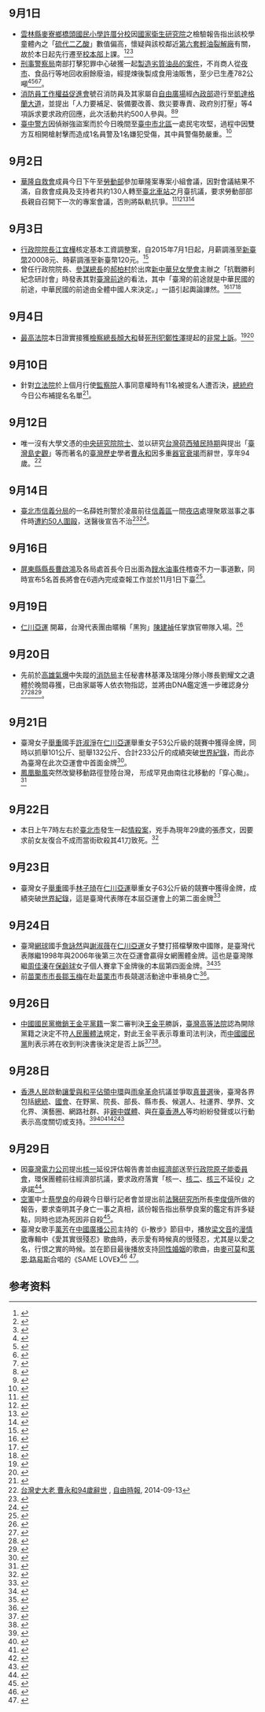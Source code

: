{{vfd|[[Wikipedia:頁面存廢討論/記錄/2022/06/17#2022年6月臺灣|比較標準]]提刪|date=2022/06/18}}
<noinclude>{{MonthInTaiwan|2014|9}}</noinclude>
== 9月1日 ==
* [[雲林縣麥寮鄉橋頭國民小學許厝分校|雲林縣麥寮鄉橋頭國民小學許厝分校]]因[[國家衛生研究院_(中華民國)|國家衛生研究院]]之檢驗報告指出該校學童體內之「[[硫代二乙酸|硫代二乙酸]]」數值偏高，懷疑與該校鄰近[[第六套輕油裂解廠|第六套輕油裂解廠]]有關，故於本日起先行遷至[[雲林縣麥寮鄉橋頭國民小學|校本部]]上課。<ref>{{cite news |url=http://news.pts.org.tw/detail.php?NEENO=276766 |title=鄰近麥寮台塑六輕 4國小學童做體檢 |language=zh-hant |work=[[公視新聞|公視新聞]] |date=2014-08-14 |accessdate=2014-09-05 |deadurl=yes |archiveurl=https://web.archive.org/web/20140905123047/http://news.pts.org.tw/detail.php?NEENO=276766 |archivedate=2014-09-05 }}</ref><ref>{{cite news |url=http://news.pts.org.tw/detail.php?NEENO=277662 |title=避免學童致癌風險 許厝分校決定關校 |language=zh-hant |work=[[公視新聞|公視新聞]] |date=2014-08-26 |accessdate=2014-09-05 |archive-date=2014-09-05 |archive-url=https://web.archive.org/web/20140905134250/http://news.pts.org.tw/detail.php?NEENO=277662 |dead-url=no }}</ref><ref>{{cite news |last=王威雄 |url=http://news.pts.org.tw/detail.php?NEENO=278099 |title=六輕致癌風險 許厝分校暫返校本部 |language=zh-hant |work=[[公視新聞|公視新聞]] |date=2014-09-01 |accessdate=2014-09-05 |archive-date=2014-09-05 |archive-url=https://web.archive.org/web/20140905134645/http://news.pts.org.tw/detail.php?NEENO=278099 |dead-url=no }}</ref>
* [[內政部警政署刑事警察局|刑事警察局]]南部打擊犯罪中心破獲一起[[2014年臺灣餿水油事件|製造劣質油品的案件]]，不肖商人從[[夜市|夜市]]、食品行等地回收廚餘廢油，經提煉後製成食用油販售，至少已生產782公噸<ref>{{cite news |last= |url=http://www.cib.gov.tw/News/Detail/29559 |title=偵破嫌犯郭○成、郭○葉等人涉嫌食品安全衛生管理法、廢棄物清理法、刑法詐欺等罪 |language=zh-hant |work=[[內政部警政署刑事警察局|內政部警政署刑事警察局]] |date=2014-09-05 |accessdate=2014-12-02 }}{{Dead link|date=2019年2月 |bot=InternetArchiveBot |fix-attempted=yes }}</ref><ref>{{cite news |last=洪敏隆 |url=http://www.appledaily.com.tw/realtimenews/article/local/20140904/463784 |title=環署：劣質食油約有10家違反《廢清法》 |language=zh-hant |work=[[蘋果日報|蘋果日報]] |date=2014-09-04 |accessdate=2014-09-05 |archive-date=2014-09-04 |archive-url=https://web.archive.org/web/20140904193651/http://www.appledaily.com.tw/realtimenews/article/local/20140904/463784 |dead-url=no }}</ref><ref>{{cite news |last=李淑蘭 |last2=許政俊 |last3=陳顯坤 |url=http://news.pts.org.tw/detail.php?NEENO=278410 |title=強冠"全統香豬油" 購地溝油作原料 |language=zh-hant |work=[[公視新聞|公視新聞]] |date=2014-09-04 |accessdate=2014-09-05 |archive-date=2014-09-04 |archive-url=https://web.archive.org/web/20140904200013/http://news.pts.org.tw/detail.php?NEENO=278410 |dead-url=no }}</ref><ref>{{cite news |last=唐佩君 |url=http://www.cna.com.tw/news/firstnews/201409045016-1.aspx |title=餿水油風暴 江揆下令徹查 |language=zh-hant |work=[[中央通訊社|中央通訊社]] |date=2014-09-04 |accessdate=2014-09-05 |archive-date=2014-09-04 |archive-url=https://web.archive.org/web/20140904200639/http://www.cna.com.tw/news/firstnews/201409045016-1.aspx |dead-url=no }}</ref>。
* [[消防員工作權益促進會|消防員工作權益促進會]]號召消防員及其家屬自[[自由廣場|自由廣場]]經[[中華民國內政部|內政部]]遊行至[[凱達格蘭大道|凱達格蘭大道]]，並提出「人力要補足、裝備要改善、救災要專責、政府別打壓」等4項訴求要求政府回應，此次活動共約500人參與。<ref>{{cite news |last=林瑋豐 |url=http://www.stormmediagroup.com/opencms/news/detail/96ed1136-31e8-11e4-87d0-ef2804cba5a1/?uuid=96ed1136-31e8-11e4-87d0-ef2804cba5a1 |title=消防員凱道公祭 火場搏命只求平安歸 |language=zh-hant |work=[[風傳媒|風傳媒]] |date=2014-09-01 |accessdate=2014-09-05 |archive-url=https://web.archive.org/web/20140903154250/http://www.stormmediagroup.com/opencms/news/detail/96ed1136-31e8-11e4-87d0-ef2804cba5a1/?uuid=96ed1136-31e8-11e4-87d0-ef2804cba5a1 |archive-date=2014-09-03 |dead-url=yes }}</ref><ref>{{cite news |last=楊忠翰 |url=http://www.appledaily.com.tw/realtimenews/article/new/20140901/462031/ |title=高雄氣爆屆滿一個月　消防員上凱道爭權益 |language=zh-hant |work=[[蘋果日報|蘋果日報]] |date=2014-09-01 |accessdate=2014-09-05 |archive-date=2015-09-24 |archive-url=https://web.archive.org/web/20150924150254/http://www.appledaily.com.tw/realtimenews/article/new/20140901/462031/ |dead-url=no }}</ref>
* [[臺中市政府警察局|臺中警方]]因偵辦強盜案而於今日晚間至[[臺中市|臺中市]][[北區_(臺中市)|北區]]一處民宅攻堅，過程中因雙方互相開槍射擊而造成1名員警及1名嫌犯受傷，其中員警傷勢嚴重。<ref>{{cite news |url=http://www.appledaily.com.tw/realtimenews/article/local/20140901/461978 |title=【更新】台中傳槍響　一警一匪中彈送醫 |language=zh-hant |work=[[蘋果日報|蘋果日報]] |date=2014-09-01 |accessdate=2014-09-05 |archive-date=2014-09-04 |archive-url=https://web.archive.org/web/20140904000351/http://www.appledaily.com.tw/realtimenews/article/local/20140901/461978 |dead-url=no }}</ref>

== 9月2日 ==
* [[華隆紡織#華隆自救會|華隆自救會]]成員今日下午至[[中華民國勞動部|勞動部]]參加華隆案專案小組會議，因對會議結果不滿，自救會成員及支持者共約130人轉至[[臺北車站|臺北車站]]之月臺抗議，要求勞動部部長親自召開下一次的專案會議，否則將臥軌抗爭。<ref>{{cite news |last=方炳超 |url=http://www.stormmediagroup.com/opencms/news/detail/e848837f-32a0-11e4-87d0-ef2804cba5a1/?uuid=e848837f-32a0-11e4-87d0-ef2804cba5a1 |title=要求代位求償 華隆自救會台北車站抗議 |language=zh-hant |work=[[風傳媒|風傳媒]] |date=2014-09-02 |accessdate=2014-09-05 |archive-url=https://web.archive.org/web/20140903165235/http://www.stormmediagroup.com/opencms/news/detail/e848837f-32a0-11e4-87d0-ef2804cba5a1/?uuid=e848837f-32a0-11e4-87d0-ef2804cba5a1 |archive-date=2014-09-03 |dead-url=yes }}</ref><ref>{{cite news |last=林雨佑 |url=http://newtalk.tw/news/2014/09/02/51000.html |title=華隆自救會轉戰北車月台 揚言下次臥軌 |language=zh-hant |work=[[新頭殼|新頭殼]] |date=2014-09-02 |accessdate=2014-09-05 |archive-date=2019-09-12 |archive-url=https://web.archive.org/web/20190912011148/https://newtalk.tw/news/view/2014-09-02/51000 |dead-url=no }}</ref><ref>{{cite news |last=林志青 |last2=孔德廉 |url=http://www.appledaily.com.tw/realtimenews/article/local/20140902/462704 |title=華隆自救會佔台鐵月台　揚言下次臥軌 |language=zh-hant |work=[[蘋果日報|蘋果日報]] |date=2014-09-02 |accessdate=2014-09-05 |archive-date=2016-03-04 |archive-url=https://web.archive.org/web/20160304105359/http://www.appledaily.com.tw/realtimenews/article/local/20140902/462704 |dead-url=no }}</ref><ref>{{cite news |last=唐鎮宇 |url=http://www.appledaily.com.tw/realtimenews/article/life/20140902/462632 |title=【更新】華隆自救會　轉戰北車揚言臥軌 |language=zh-hant |work=[[蘋果日報|蘋果日報]] |date=2014-09-02 |accessdate=2014-09-05 |archive-date=2016-03-04 |archive-url=https://web.archive.org/web/20160304124637/http://www.appledaily.com.tw/realtimenews/article/life/20140902/462632 |dead-url=no }}</ref>

== 9月3日 ==
* [[行政院院長|行政院院長]][[江宜樺|江宜樺]]核定基本工資調整案，自2015年7月1日起，月薪調漲至[[新臺幣|新臺幣]]20008元、時薪調漲至新臺幣120元。<ref>{{cite news |last=徐珮君 |url=http://www.appledaily.com.tw/realtimenews/article/politics/20140903/463255 |title=江揆核定基本工資調整案　明年7月基本工資20008元 |language=zh-hant |work=[[蘋果日報|蘋果日報]] |date=2014-09-03 |accessdate=2014-09-05 |archive-date=2016-03-04 |archive-url=https://web.archive.org/web/20160304105905/http://www.appledaily.com.tw/realtimenews/article/politics/20140903/463255 |dead-url=no }}</ref>
* 曾任行政院院長、[[參謀總長|參謀總長]]的[[郝柏村|郝柏村]]於出席[[新中華兒女學會|新中華兒女學會]]主辦之「抗戰勝利紀念研討會」時發表其對[[臺灣問題|臺灣前途]]的看法，其中「臺灣的前途就是中華民國的前途，中華民國的前途由全體中國人來決定。」一語引起輿論譁然。<ref>{{cite news |last=林欣儀 |last2=劉漢麟 |last3=王興中 |url=http://news.pts.org.tw/detail.php?NEENO=278436 |title=郝柏村遭批失言 郝龍斌:勿刻意炒作 |language=zh-hant |work=[[公視新聞|公視新聞]] |date=2014-09-04 |accessdate=2014-09-05 |archive-date=2014-12-02 |archive-url=https://web.archive.org/web/20141202054627/http://news.pts.org.tw/detail.php?NEENO=278436 |dead-url=no }}</ref><ref>{{cite news |last=王烱華 |url=http://www.appledaily.com.tw/realtimenews/article/politics/20140903/462888 |title=郝柏村：台灣前途從來不是台灣人決定 |language=zh-hant |work=[[蘋果日報|蘋果日報]] |date=2014-09-03 |accessdate=2014-09-05 |archive-date=2016-03-04 |archive-url=https://web.archive.org/web/20160304105727/http://www.appledaily.com.tw/realtimenews/article/politics/20140903/462888 |dead-url=no }}</ref><ref>{{cite news |url=http://www.appledaily.com.tw/appledaily/article/headline/20140904/36064340 |title=郝柏村：台灣前途 中國人決定 藍綠齊轟太離譜 網友：退俸吐出來 |language=zh-hant |work=[[蘋果日報|蘋果日報]] |date=2014-09-04 |accessdate=2014-09-05 |archive-date=2017-07-12 |archive-url=https://web.archive.org/web/20170712071138/http://www.appledaily.com.tw/appledaily/article/headline/20140904/36064340/ |dead-url=no }}</ref>

== 9月4日 ==
* [[最高法院_(中華民國)|最高法院]]本日證實接獲[[最高法院檢察署檢察總長|檢察總長]][[顏大和|顏大和]]替[[臺灣戰後時期死刑犯列表|死刑犯]][[鄭性澤|鄭性澤]]提起的[[非常上訴|非常上訴]]。<ref>{{cite news |last=林雨佑 |url=http://newtalk.tw/news_read.php?oid=51088 |title=首次救援死囚 顏大和替鄭性澤提非常上訴 |language=zh-hant |work=[[新頭殼|新頭殼]] |date=2014-09-04 |accessdate=2014-09-05 |archive-date=2019-09-12 |archive-url=https://web.archive.org/web/20190912011139/https://newtalk.tw/news/view/2014-09-04/51088 |dead-url=no }}</ref><ref>{{cite news |url=http://www.appledaily.com.tw/appledaily/article/headline/20140905/36066655 |title=檢察總長為殺警死囚翻案 |language=zh-hant |work=[[蘋果日報|蘋果日報]] |date=2014-09-05 |accessdate=2014-09-05 |archive-date=2014-10-05 |archive-url=https://web.archive.org/web/20141005211056/http://www.appledaily.com.tw/appledaily/article/headline/20140905/36066655/ |dead-url=no }}</ref>

== 9月10日 ==
* 針對[[立法院|立法院]]於上個月行使[[監察院|監察院]]人事同意權時有11名被提名人遭否決，[[中華民國總統府|總統府]]今日公布補提名名單<ref>{{cite news |last= |url=http://www.appledaily.com.tw/realtimenews/article/politics/20140910/466873 |title=總統府公布監委補提名單　廖達琪等4學者入列 |language=zh-hant |work=[[蘋果日報|蘋果日報]] |date=2014-09-10 |accessdate=2014-09-12 |archive-date=2016-03-04 |archive-url=https://web.archive.org/web/20160304212804/http://www.appledaily.com.tw/realtimenews/article/politics/20140910/466873 |dead-url=no }}</ref>。

== 9月12日 ==
* 唯一沒有大學文憑的[[中央研究院院士|中央研究院院士]]、並以研究[[台灣荷西殖民時期|台灣荷西殖民時期]]與提出「[[臺灣島史觀|臺灣島史觀]]」等而著名的[[臺灣歷史|臺灣歷史]]學者[[曹永和|曹永和]]因多重[[器官衰竭|器官衰竭]]而辭世，享年94歲。<ref>[http://news.ltn.com.tw/news/life/paper/812660 台灣史大老 曹永和94歲辭世] {{Wayback|url=http://news.ltn.com.tw/news/life/paper/812660 |date=20140915211521 }}, [[自由時報|自由時報]], 2014-09-13</ref>

== 9月14日 ==
* [[臺北市|臺北市]][[臺北市政府警察局信義分局|信義分局]]的一名薛姓刑警於凌晨前往[[信義區_(臺北市)|信義區]]一間[[夜店|夜店]]處理聚眾滋事之事件時[[2014年臺北夜店殺警案|遭約50人圍毆]]，送醫後宣告不治<ref>{{cite news |last= |url=http://www.appledaily.com.tw/realtimenews/article/local/20140914/469591 |title=【獨家】殺警案7人到案　在逃主嫌畫面曝光 |language=zh-hant |work=[[蘋果日報|蘋果日報]] |date=2014-09-14 |accessdate=2014-09-15 |archive-date=2014-09-16 |archive-url=https://web.archive.org/web/20140916192353/http://www.appledaily.com.tw/realtimenews/article/local/20140914/469591 |dead-url=no }}</ref><ref>{{cite news |last= |url=http://news.pts.org.tw/detail.php?NEENO=279198 |title=夜店旁遭近50人圍毆 休假刑警喪命 |language=zh-hant |work= [[公共電視文化事業基金會|公共電視]] |date=2014-09-14 |accessdate=2014-09-15 }}</ref>。

== 9月16日 ==
* [[屏東縣縣長|屏東縣縣長]][[曹啟鴻|曹啟鴻]]及各局處首長今日出面為[[2014年臺灣餿水油事件|餿水油事件]]稽查不力一事道歉，同時宣布5名首長將會在6週內完成查報工作並於11月1日下臺<ref>{{cite news |last=李淑蘭、許政俊 |url=http://news.pts.org.tw/detail.php?NEENO=279353 |title=屏東5局處首長請辭獲准 扛責走人! |language=zh-hant |work= [[公共電視文化事業基金會|公共電視]] |date=2014-09-16 |accessdate=2014-09-17 }}</ref>。

== 9月19日 ==
*[[2014年亞洲運動會|仁川亞運]] 開幕，台灣代表團由暱稱「黑狗」[[陳建禎|陳建禎]]任掌旗官帶隊入場。<ref>{{Cite web |url=http://news.ltn.com.tw/news/focus/paper/814828 |title=仁川亞運開幕 台灣今搶牌 |accessdate=2014-09-22 |archive-date=2019-10-24 |archive-url=https://web.archive.org/web/20191024173011/https://news.ltn.com.tw/news/focus/paper/814828 |dead-url=no }}</ref>

== 9月20日 ==
* 先前於[[2014年臺灣高雄氣爆事故|高雄氣爆]]中失蹤的[[高雄市政府消防局|消防局]]主任秘書林基澤及瑞隆分隊小隊長劉耀文之遺體於晚間尋獲，已由家屬等人依衣物指認，並將由DNA鑑定進一步確認身分<ref>{{cite news |last=洪定宏 |url=http://news.ltn.com.tw/news/society/breakingnews/1111563 |title=勇消林基澤遺體還戴著手錶... 女兒一眼認出 |language=zh-hant |work=[[自由時報|自由時報]] |date=2014-09-21 |accessdate=2014-09-24 |archive-date=2019-10-30 |archive-url=https://web.archive.org/web/20191030141153/https://news.ltn.com.tw/news/society/breakingnews/1111563 |dead-url=no }}</ref><ref>{{cite news |last=方翊倩 |url=http://www.appledaily.com.tw/realtimenews/article/local/20140922/473897 |title=林基澤女兒認出爸的錶　指針停在氣爆時間 |language=zh-hant |work=[[蘋果日報|蘋果日報]] |date=2014-09-22 |accessdate=2014-09-24 |archive-date=2016-03-04 |archive-url=https://web.archive.org/web/20160304112655/http://www.appledaily.com.tw/realtimenews/article/local/20140922/473897 |dead-url=no }}</ref><ref>{{cite news |last=王介村、陳顯坤 |url=http://news.pts.org.tw/detail.php?NEENO=279721 |title=初判為林基澤與劉耀文 待DNA檢驗 |language=zh-hant |work= [[公共電視文化事業基金會|公共電視]] |date=2014-09-21 |accessdate=2014-09-24 }}</ref>。

== 9月21日 ==
* 臺灣女子[[舉重|舉重]]國手[[許淑淨|許淑淨]]在[[2014年亞洲運動會|仁川亞運]]舉重女子53公斤級的競賽中獲得金牌，同時以抓舉101公斤、挺舉132公斤、合計233公斤的成績突破[[舉重世界紀錄列表|世界紀錄]]，而此亦為臺灣在此次亞運會中首面金牌<ref>{{cite news |last= |url=http://news.pts.org.tw/detail.php?NEENO=279714 |title=亞運第一金! 許淑淨舉破世界紀錄 |language=zh-hant |work= [[公共電視文化事業基金會|公共電視]] |date=2014-09-21 |accessdate=2014-09-21 }}</ref>。
*[[強烈熱帶風暴鳳凰_(2014年)|鳳凰颱風]]突然改變移動路徑登陸台灣， 形成罕見由南往北移動的「穿心颱」。<ref>{{cite news |last= |url=http://www.merit-times.com.tw/newspage.aspx?unid=371337 |title=鳳凰變心 改走東路北上 |language=zh-hant |work=[[人間福報|人間福報]] |date=2014-09-22 |accessdate=2014-09-22 |archive-date=2019-07-30 |archive-url=https://web.archive.org/web/20190730015808/http://www.merit-times.com.tw/newspage.aspx?unid=371337 |dead-url=no }}</ref>

== 9月22日 ==
* 本日上午7時左右於[[臺北市|臺北市]]發生一起[[張彥文情殺案|情殺案]]，兇手為現年29歲的張彥文，因要求前女友復合不成而當街砍殺其41刀致死。<ref>{{Cite web |url=http://www.nownews.com/n/2014/09/23/1426251 |title=張彥文狠捅前女友41刀致死 |accessdate=2014-09-26 |archive-date=2016-03-06 |archive-url=https://web.archive.org/web/20160306080059/http://www.nownews.com/n/2014/09/23/1426251 |dead-url=no }}</ref>

== 9月23日 ==
* 臺灣女子[[舉重|舉重]]國手[[林子琦|林子琦]]在[[2014年亞洲運動會|仁川亞運]]舉重女子63公斤級的競賽中獲得金牌，成績突破[[舉重世界紀錄列表|世界紀錄]]，這是臺灣代表隊在本屆亞運會上的第二面金牌<ref>{{cite news |last= |url=http://news.ltn.com.tw/news/focus/paper/815914 |title=亞運女子舉重 林子琦再奪1金 |language=zh-hant |work=[[自由時報|自由時報]] |date=2014-09-23 |accessdate=2014-09-23 |archive-date=2018-12-03 |archive-url=https://web.archive.org/web/20181203213228/http://news.ltn.com.tw/news/focus/paper/815914 |dead-url=no }}</ref>

== 9月24日 ==
* 臺灣[[網球|網球]]國手[[詹詠然|詹詠然]]與[[謝淑薇|謝淑薇]]在[[2014年亞洲運動會|仁川亞運]]女子雙打搭檔擊敗中國隊，是臺灣代表隊繼1998年與2006年後第三次在亞運會贏得女網團體金牌。這也是臺灣隊繼[[周佳溱|周佳溱]]在[[保齡球|保齡球]]女子個人賽拿下金牌後的本屆第四面金牌。<ref>{{cite news |last= |url=http://news.ltn.com.tw/news/sports/breakingnews/1114525 |title=詹詠然、謝淑薇雙打勝 亞運網球女團摘金 |language=zh-hant |work=[[自由時報|自由時報]] |date=2014-09-24 |accessdate=2014-09-24 |archive-date=2014-12-29 |archive-url=https://web.archive.org/web/20141229004339/http://news.ltn.com.tw/news/sports/breakingnews/1114525 |dead-url=no }}</ref><ref>{{cite news |last= |url=http://news.ltn.com.tw/news/sports/breakingnews/1114469 |title=「等到快睡著」 周佳溱保齡球亞運奪金 |language=zh-hant |work=[[自由時報|自由時報]] |date=2014-09-24 |accessdate=2014-09-24 |archive-date=2014-12-25 |archive-url=https://web.archive.org/web/20141225180631/http://news.ltn.com.tw/news/sports/breakingnews/1114469 |dead-url=no }}</ref>
* 前[[苗栗市市長|苗栗市市長]][[鄒玉梅|鄒玉梅]]在赴[[苗栗市|苗栗市]]市長競選活動途中車禍身亡<ref name="中國時報">{{Cite news|url=http://www.chinatimes.com/realtimenews/20140924005146-260402|title=苗栗市長參選人鄒玉梅車禍身亡|language=zh-tw|publisher=《中國時報》|author=陳慶居、吳毓敏|date=2014-09-24|accessdate=2014-09-24|archive-date=2014-09-26|archive-url=https://web.archive.org/web/20140926052622/http://www.chinatimes.com/realtimenews/20140924005146-260402|dead-url=no}}</ref>。

== 9月26日 ==
* [[九月政爭|中國國民黨撤銷王金平黨籍]]一案二審判決[[王金平|王金平]]勝訴，[[臺灣高等法院|臺灣高等法院]]認為開除黨籍之決定不符[[s:人民團體法|人民團體法]]規定，對此王金平表示尊重司法判決，而[[中國國民黨|中國國民黨]]則表示將在收到判決書後決定是否上訴<ref>{{cite news |last= |url=http://news.pts.org.tw/detail.php?NEENO=280153 |title=王金平黨籍案 高院今判決王再勝訴 |language=zh-hant |work=[[公共電視文化事業基金會|公共電視]] |date=2014-09-26 |accessdate=2014-09-27 |archive-date=2014-12-04 |archive-url=https://web.archive.org/web/20141204025926/http://news.pts.org.tw/detail.php?NEENO=280153 |dead-url=no }}</ref><ref>{{cite news |last=方翊倩 |url=http://www.appledaily.com.tw/realtimenews/article/politics/20140926/476811 |title=撤銷王金平黨籍過程　高院：不符民主原則 |language=zh-hant |work=[[蘋果日報|蘋果日報]] |date=2014-09-26 |accessdate=2014-09-27 |archive-date=2016-03-04 |archive-url=https://web.archive.org/web/20160304212920/http://www.appledaily.com.tw/realtimenews/article/politics/20140926/476811 |dead-url=no }}</ref>。

== 9月28日 ==
* [[香港人|香港人民]]啟動[[讓愛與和平佔領中環|讓愛與和平佔領中環]]與[[雨傘革命|雨傘革命]]抗議並爭取[[普遍選舉|真普選]]後，臺灣各界包括[[馬英九|總統]]、[[立法院|國會]]、在野黨、院長、部長、縣市長、候選人、社運界、學界、文化界、演藝圈、網路社群、非[[親中媒體|親中媒體]]、與[[在臺香港人|在臺香港人]]等均紛紛發聲或以行動表示高度關切或支持。<noinclude><ref>{{cite news |last= |url=http://www.stormmediagroup.com/opencms/news/detail/40102c8c-47b2-11e4-a612-ef2804cba5a1/?uuid=40102c8c-47b2-11e4-a612-ef2804cba5a1 |title=香港和平佔中 台港各界發聲表態 |language=zh-hant |work=[[風傳媒|風傳媒]] |date=2014-09-29 |accessdate=2014-09-30 |archive-url=https://web.archive.org/web/20141006071224/http://www.stormmediagroup.com/opencms/news/detail/40102c8c-47b2-11e4-a612-ef2804cba5a1/?uuid=40102c8c-47b2-11e4-a612-ef2804cba5a1 |archive-date=2014-10-06 |dead-url=yes }}</ref><ref>{{cite news |last= |url=http://tw.epochtimes.com/b5/14/9/28/n4259425.htm台民眾關注香港局勢-勿讓六四重演.html |title=香港佔中衝突激升 民團：勿讓六四重演 |language=zh-hant |work=[[大紀元|大紀元]] |date=2014-09-28 |accessdate=2014-09-30 |archive-date=2016-03-04 |archive-url=https://web.archive.org/web/20160304094839/http://tw.epochtimes.com/b5/14/9/28/n4259425.htm%E5%8F%B0%E6%B0%91%E7%9C%BE%E9%97%9C%E6%B3%A8%E9%A6%99%E6%B8%AF%E5%B1%80%E5%8B%A2-%E5%8B%BF%E8%AE%93%E5%85%AD%E5%9B%9B%E9%87%8D%E6%BC%94.html |dead-url=no }}</ref><ref>{{cite news |last= |url=http://www.bbc.co.uk/zhongwen/trad/china/2014/10/141001_tw_hk_protest |title=台灣將舉辦晚會支持香港「佔中」抗議 |language=zh-hant |work=[[BBC|BBC]] |date=2014-10-01 |accessdate=2014-10-01 |archive-date=2014-10-01 |archive-url=https://web.archive.org/web/20141001183107/http://www.bbc.co.uk/zhongwen/trad/china/2014/10/141001_tw_hk_protest |dead-url=no }}</ref><ref>{{cite news |last= |url=http://www.ntdtv.com/xtr/b5/2014/10/01/a1142552.html |title=臺立法院提案挺佔中 朝野一致通過 |language=zh-hant |work=[[新唐人|新唐人]] |date=2014-09-30 |accessdate=2014-09-30 |archive-date=2014-10-04 |archive-url=https://web.archive.org/web/20141004174829/http://www.ntdtv.com/xtr/b5/2014/10/01/a1142552.html |dead-url=no }}</ref><ref>{{cite news |last= |url=http://www.epochtimes.com/b5/14/9/29/n4260319.htm全球聚焦香港-英美台挺香港民主-各界齊聲援.html |title=全球聚焦香港 英美台挺香港民主 各界齊聲援 |language=zh-hant |work=[[大紀元|大紀元]] |date=2014-09-29 |accessdate=2014-09-30 |archive-date=2014-10-04 |archive-url=https://web.archive.org/web/20141004034102/http://www.epochtimes.com/b5/14/9/29/n4260319.htm%E5%85%A8%E7%90%83%E8%81%9A%E7%84%A6%E9%A6%99%E6%B8%AF-%E8%8B%B1%E7%BE%8E%E5%8F%B0%E6%8C%BA%E9%A6%99%E6%B8%AF%E6%B0%91%E4%B8%BB-%E5%90%84%E7%95%8C%E9%BD%8A%E8%81%B2%E6%8F%B4.html |dead-url=no }}</ref></noinclude>

== 9月29日 ==
* 因[[臺灣電力公司|臺灣電力公司]]提出[[第一核能發電廠|核一]]延役評估報告書並由[[中華民國經濟部|經濟部]]送至[[行政院原子能委員會|行政院原子能委員會]]，環保團體前往經濟部抗議，要求政府落實「核一、[[第二核能發電廠|核二]]、[[第三核能發電廠|核三]]不延役」之承諾<ref>{{cite news |last=林靜梅、陳立峰 |url=http://news.pts.org.tw/detail.php?NEENO=280382 |title=核一延役方案挨轟 環團強烈反對 |language=zh-hant |work=[[公視新聞|公視新聞]] |date=2014-09-29 |accessdate=2014-09-30 |archive-date=2014-10-06 |archive-url=https://web.archive.org/web/20141006092554/http://news.pts.org.tw/detail.php?NEENO=280382 |dead-url=no }}</ref>。
* [[中華民國空軍|空軍]]中士[[蔡學良|蔡學良]]的母親今日舉行記者會並提出前[[法務部法醫研究所|法醫研究所]]所長[[李俊億|李俊億]]所做的報告，要求查明其子身亡一事之真相，該份報告指出蔡學良案的鑑定有許多疑點，同時也認為死因非自殺<ref>{{cite news |last=郭芷余 |url=http://www.appledaily.com.tw/realtimenews/article/local/20140929/478631 |title=【獨家】中士死亡疑案　法醫前所長：不是自殺 |language=zh-hant |work=[[蘋果日報|蘋果日報]] |date=2014-09-29 |accessdate=2014-09-30 |archive-date=2014-10-06 |archive-url=https://web.archive.org/web/20141006105817/http://www.appledaily.com.tw/realtimenews/article/local/20140929/478631 |dead-url=no }}</ref>。
* 臺灣女歌手[[萬芳|萬芳]]在[[中國廣播公司|中國廣播公司]]主持的《i-散步》節目中，播放[[梁文音|梁文音]]的[[漫情歌|漫情歌]]專輯中《愛其實很殘忍》歌曲時，表示愛有時候真的很殘忍，尤其是以愛之名，行恨之實的時候。並在節目最後播放支持[[同性婚姻|同性婚姻]]的歌曲，由[[麥可莫|麥可莫]]和[[萊恩·路易斯|萊恩·路易斯]]合唱的《SAME LOVE》<ref>{{Cite web|url=http://www.appledaily.com.tw/realtimenews/article/new/20141008/483950/|title=梁文音淚崩　消毒「被神恢復」沒惡意|author=李志展|date=2014-10-08|publisher=蘋果日報|language=zh-hant|accessdate=2015-04-03|archive-date=2015-04-07|archive-url=https://web.archive.org/web/20150407220723/http://www.appledaily.com.tw/realtimenews/article/new/20141008/483950/|dead-url=no}}</ref> <ref name=apple20141003>{{cite news|title=【動即時】「草莓歌手」梁文音道歉　萬芳《不要傷心了》|publisher=蘋果日報|url=http://www.appledaily.com.tw/realtimenews/article/new/20141003/480691/|date=2014-10-03|author=蕭孜玹、朱健弘|accessdate=2015-08-27|language=zh-hant|archive-date=2015-08-12|archive-url=https://web.archive.org/web/20150812111754/http://www.appledaily.com.tw/realtimenews/article/new/20141003/480691/|dead-url=no}}</ref>。

==参考资料==
{{reflist|3}}

{{Portal:台灣新聞動態/Footer}}